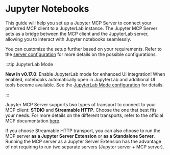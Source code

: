 
# Jupyter Notebooks

This guide will help you set up a Jupyter MCP Server to connect your preferred MCP client to a JupyterLab instance.
The Jupyter MCP Server acts as a bridge between the MCP client and the JupyterLab server, allowing you to interact with Jupyter notebooks seamlessly.

You can customize the setup further based on your requirements. Refer to the [server configuration](/configuration) for more details on the possible configurations.

:::tip JupyterLab Mode

**New in v0.17.0**: Enable JupyterLab mode for enhanced UI integration! When enabled, notebooks automatically open in JupyterLab and additional UI tools become available. See the [JupyterLab Mode configuration](/configuration#jupyterlab-mode) for details.

:::

Jupyter MCP Server supports two types of transport to connect to your MCP client: **STDIO** and **Streamable HTTP**. Choose the one that best fits your needs.
For more details on the different transports, refer to the official MCP documentation [here](https://modelcontextprotocol.io/specification/2025-06-18/basic/transports).

If you choose Streamable HTTP transport, you can also choose to run the MCP server **as a Jupyter Server Extension** or **as a Standalone Server**. Running the MCP server as a Jupyter Server Extension has the advantage of not requiring to run two separate servers (Jupyter server + MCP server).
